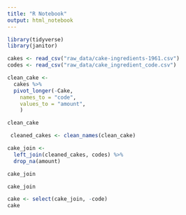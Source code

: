 ```yaml
---
title: "R Notebook"
output: html_notebook
---
```


```r
library(tidyverse)
library(janitor)
```


```r
cakes <- read_csv("raw_data/cake-ingredients-1961.csv")
codes <- read_csv("raw_data/cake_ingredient_code.csv")
```

```r
clean_cake <-
  cakes %>%
  pivot_longer(-Cake,
    names_to = "code", 
    values_to = "amount",
    )

clean_cake
```

```r
 cleaned_cakes <- clean_names(clean_cake)
```



```r
cake_join <- 
  left_join(cleaned_cakes, codes) %>%
  drop_na(amount)

cake_join
```

```r
cake_join
```



```r
cake <- select(cake_join, -code)
cake
```

